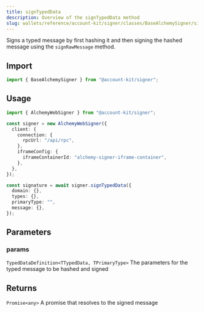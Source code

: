 ```yaml
---
title: signTypedData
description: Overview of the signTypedData method
slug: wallets/reference/account-kit/signer/classes/BaseAlchemySigner/signTypedData
---
```




Signs a typed message by first hashing it and then signing the hashed message using the `signRawMessage` method.

## Import

```ts
import { BaseAlchemySigner } from "@account-kit/signer";
```

## Usage

```ts
import { AlchemyWebSigner } from "@account-kit/signer";

const signer = new AlchemyWebSigner({
  client: {
    connection: {
      rpcUrl: "/api/rpc",
    },
    iframeConfig: {
      iframeContainerId: "alchemy-signer-iframe-container",
    },
  },
});

const signature = await signer.signTypedData({
  domain: {},
  types: {},
  primaryType: "",
  message: {},
});
```

## Parameters

### params

`TypedDataDefinition<TTypedData, TPrimaryType>`
The parameters for the typed message to be hashed and signed

## Returns

`Promise<any>`
A promise that resolves to the signed message
